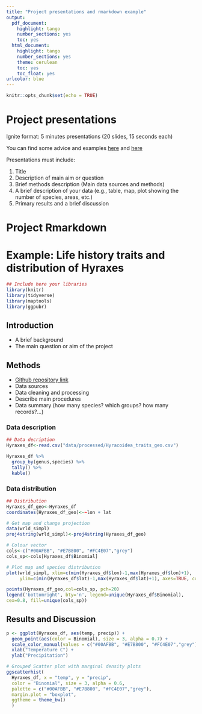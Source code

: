 ```yaml
---
title: "Project presentations and rmarkdown example"
output:
  pdf_document:
    highlight: tango
    number_sections: yes
    toc: yes
  html_document:
    highlight: tango
    number_sections: yes
    theme: cerulean
    toc: yes
    toc_float: yes
urlcolor: blue    
---
```


```r
knitr::opts_chunk$set(echo = TRUE)
```
# Project presentations

Ignite format: 5 minutes presentations (20 slides, 15 seconds each)

You can find some advice and examples [here](http://scottberkun.com/2009/how-to-give-a-great-ignite-talk/) and [here](http://scottberkun.com/2009/how-to-give-a-great-ignite-talk/)

Presentations must include:

1. Title
2. Description of main aim or question
3. Brief methods description (Main data sources and methods)
4. A brief description of your data (e.g., table, map, plot showing the number of species, areas, etc.)
5. Primary results and a brief discussion

# Project Rmarkdown

# Example: Life history traits and distribution of Hyraxes

```r
## Include here your libraries
library(knitr)
library(tidyverse)
library(maptools)
library(ggpubr)
```

## Introduction

- A brief background
- The main question or aim of the project

## Methods

- [Github repository link](https://github.com/GlobalEcologyBiogeography/Rmarkdown_assignment_example)
- Data sources
- Data cleaning and processing
- Describe main procedures 
- Data summary (how many species? which groups? how many records?...)

### Data description

```r
## Data decription
Hyraxes_df<-read.csv("data/processed/Hyracoidea_traits_geo.csv")

Hyraxes_df %>% 
  group_by(genus,species) %>% 
  tally() %>% 
  kable()


```

### Data distribution

```r
## Distribution
Hyraxes_df_geo<-Hyraxes_df
coordinates(Hyraxes_df_geo)<-~lon + lat

# Get map and change projection
data(wrld_simpl)
proj4string(wrld_simpl)<-proj4string(Hyraxes_df_geo)

# Colour vector
cols<-c("#00AFBB", "#E7B800", "#FC4E07","grey")
cols_sp<-cols[Hyraxes_df$Binomial]

# Plot map and species distribution
plot(wrld_simpl, xlim=c(min(Hyraxes_df$lon)-1,max(Hyraxes_df$lon)+1),
     ylim=c(min(Hyraxes_df$lat)-1,max(Hyraxes_df$lat)+1), axes=TRUE, col="light yellow")

points(Hyraxes_df_geo,col=cols_sp, pch=20)
legend('bottomright', bty='n', legend=unique(Hyraxes_df$Binomial), 
cex=0.8, fill=unique(cols_sp))
```


## Results and Discussion

```r
p <- ggplot(Hyraxes_df, aes(temp, precip)) +
  geom_point(aes(color = Binomial), size = 3, alpha = 0.7) +
  scale_color_manual(values = c("#00AFBB", "#E7B800", "#FC4E07","grey"))+
  xlab("Temperature C") +
  ylab("Precipitation")

# Grouped Scatter plot with marginal density plots
ggscatterhist(
  Hyraxes_df, x = "temp", y = "precip",
  color = "Binomial", size = 3, alpha = 0.6,
  palette = c("#00AFBB", "#E7B800", "#FC4E07","grey"),
  margin.plot = "boxplot",
  ggtheme = theme_bw()
  )
```



